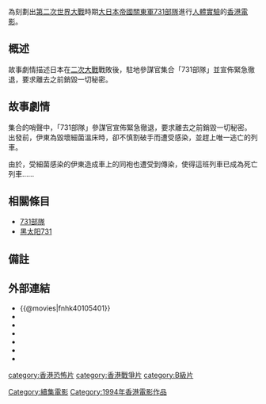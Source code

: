 {{Infobox Film
|  name               = 黑太陽731完結篇：死亡列車
|  original_name      = ''{{lang|en|A Narrow Escape}}''
|  image              = 
|  caption            = 
|  director           = [[何誌強|何誌強]] 
|  producer           = [[王家駒|王家駒]]
|  writer             = [[方世賢|方世賢]]
|  starring           = [[歐瑞偉|歐瑞偉]]<br>[[麥德羅|麥德羅]]<br>[[張靜|張靜]]<br>[[朱剛|朱剛]]
|  music              = 
|  movie_music        =
|  cinematography     = 何明
|  editing            = 張嘉輝
|  production_company = 雅慧投資有限公司
|  distributor        = 名威影業公司
|  released           = {{HKG-1959}}：{{film date|1994|10|23}}
|  runtime            = 93 分鐘
|  country            = {{英屬香港電影}}
|  language           = 粵語
|  awards             = 
|  budget             = 
|  gross              = HK $176,020<ref>[http://www.angelfire.com/home/bobic/HK_Movies/HK/hk1994c-b5.htm 香港電影票房 1994 〔華語電影〕]，〈香港電影票房全紀錄〉</ref>
|  amg_id             = 
|  imdb_id            = tt0105401
|  preceded_by        = [[黑太陽731續集|黑太陽731續集：殺人工廠]]
|  followed_by        = [[黑太阳：南京大屠杀|黑太阳：南京大屠杀]]
| tw_name = —
| hk_name = 黑太陽731完結篇：死亡列車
| cn_name = 731大溃逃
}}

{{engname|《黑太陽完結篇：死亡列車》|''A Narrow Escape''}}為刻劃出[[第二次世界大戰|第二次世界大戰]]時期[[大日本帝國|大日本帝國]][[關東軍|關東軍]][[731部隊|731部隊]]進行[[人體實驗|人體實驗]]的[[香港電影|香港電影]]。

== 概述 ==
故事劇情描述日本在[[二次大戰|二次大戰]]戰敗後，駐地參謀官集合「731部隊」並宣佈緊急徹退，要求離去之前銷毀一切秘密。

== 故事劇情 ==
集合的哨聲中，「731部隊」參謀官宣佈緊急徹退，要求離去之前銷毀一切秘密。出發前，伊東為毀壞細菌溫床時，卻不慎割破手而遭受感染，並趕上唯一逃亡的列車。

由於，受細菌感染的伊東造成車上的同袍也遭受到傳染，使得這班列車已成為死亡列車……

== 相關條目 ==
*[[731部隊|731部隊]]
*[[黑太阳731|黑太阳731]]

== 備註 ==
<references/>

== 外部連結 ==
*{{@movies|fnhk40105401}}
*{{hkmdb title|7913}}
*{{Mtime|34237}}
*{{douban}}
*{{rotten-tomatoes|hei-tai-yang-731-si-wang-lie-che-men-behind-the-sun-3-a-narrow-escape}}
*{{Amg movie|260837}}
*{{imdb title|0105401}}

{{黑太陽電影系列}}
[[category:香港恐怖片|category:香港恐怖片]]
[[category:香港戰爭片|category:香港戰爭片]]
[[category:B級片|category:B級片]]
[[Category:續集電影|Category:續集電影]]
[[Category:1994年香港電影作品|Category:1994年香港電影作品]]